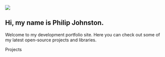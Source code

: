 <Section py="8|12|16|24">
  <Container>
    <Grid col="1|2" gap="8|12|16" alignItems="center">
      <Image
        src="placeholder.jpg"
        colStart="null|2"
        w="full"
        rounded="lg"
        overflow="hidden"
      />
      <Flexbox
        flexDirection="column"
        alignItems="center|flex-start"
        textAlign="center|left"
      >
        <H1 m="0" fontWeight="extrabold" lineHeight="tight">
          Hi, my name is Philip Johnston.
        </H1>
        <P fontSize="xl|2xl" mt="2">
          Welcome to my development portfolio site. Here you can check out some
          of my latest open-source projects and libraries.
        </P>
        <ButtonLink href="/projects" variant="primary">
          Projects
          <Icon name="arrow-right" ml="4" />
        </ButtonLink>
      </Flexbox>
    </Grid>
  </Container>
</Section>

